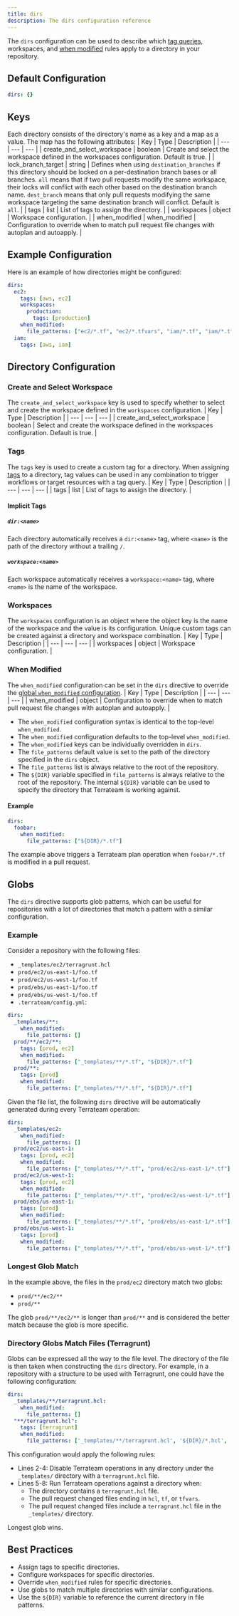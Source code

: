 ```yaml
---
title: dirs
description: The dirs configuration reference
---
```


The `dirs` configuration can be used to describe which [tag queries](/advanced-workflows/tags), workspaces, and [when modified](/configuration-reference/when-modified) rules apply to a directory in your repository.

## Default Configuration

```yaml
dirs: {}
```

## Keys

Each directory consists of the directory's name as a key and a map as a value. The map has the following attributes:
| Key | Type | Description |
| --- | --- | --- |
| create_and_select_workspace | boolean | Create and select the workspace defined in the workspaces configuration. Default is true. |
| lock_branch_target | string | Defines when using `destination_branches` if this directory should be locked on a per-destination branch bases or all branches.  `all` means that if two pull requests modify the same workspace, their locks will conflict with each other based on the destination branch name.  `dest_branch` means that only pull requests modifying the same workspace targeting the same destination branch will conflict.  Default is `all`. |
| tags | list | List of tags to assign the directory. |
| workspaces | object | Workspace configuration. |
| when_modified | when_modified | Configuration to override when to match pull request file changes with autoplan and autoapply. |

## Example Configuration

Here is an example of how directories might be configured:


```yaml
dirs:
  ec2:
    tags: [aws, ec2]
    workspaces:
      production:
        tags: [production]
    when_modified:
      file_patterns: ["ec2/*.tf", "ec2/*.tfvars", "iam/*.tf", "iam/*.tfvars"]
  iam:
    tags: [aws, iam]
```

## Directory Configuration

### Create and Select Workspace
The `create_and_select_workspace` key is used to specify whether to select and create the workspace defined in the `workspaces` configuration.
| Key | Type | Description |
| --- | --- | --- |
| create_and_select_workspace | boolean | Select and create the workspace defined in the workspaces configuration. Default is true. |

### Tags
The `tags` key is used to create a custom tag for a directory. When assigning [tags](/advanced-workflows/tags)  to a directory, tag values can be used in any combination to trigger workflows or target resources with a tag query.
| Key | Type | Description |
| --- | --- | --- |
| tags | list | List of tags to assign the directory. |

#### Implicit Tags

##### **`dir:<name>`**
Each directory automatically receives a `dir:<name>` tag, where `<name>` is the path of the directory without a trailing `/`.

##### **`workspace:<name>`**
Each workspace automatically receives a `workspace:<name>` tag, where `<name>` is the name of the workspace.

### Workspaces
The `workspaces` configuration is an object where the object key is the name of the workspace and the value is its configuration. Unique custom tags can be created against a directory and workspace combination.
| Key | Type | Description |
| --- | --- | --- |
| workspaces | object | Workspace configuration. |

### When Modified
The `when_modified` configuration can be set in the `dirs` directive to override the [global `when_modified` configuration](/configuration-reference/when-modified).
| Key | Type | Description |
| --- | --- | --- |
| when_modified | object | Configuration to override when to match pull request file changes with autoplan and autoapply. |

- The `when_modified` configuration syntax is identical to the top-level `when_modified`.
- The `when_modified` configuration defaults to the top-level `when_modified`.
- The `when_modified` keys can be individually overridden in `dirs`.
- The `file_patterns` default value is set to the path of the directory specified in the `dirs` object.
- The `file_patterns` list is always relative to the root of the repository.
- The `${DIR}` variable specified in `file_patterns` is always relative to the root of the repository. The internal `${DIR}` variable can be used to specify the directory that Terrateam is working against.

#### Example
```yaml
dirs:
  foobar:
    when_modified:
      file_patterns: ["${DIR}/*.tf"]
```

The example above triggers a Terrateam plan operation when `foobar/*.tf` is modified in a pull request.

## Globs
The `dirs` directive supports glob patterns, which can be useful for repositories with a lot of directories that match a pattern with a similar configuration.
### Example

Consider a repository with the following files:

- `_templates/ec2/terragrunt.hcl`
- `prod/ec2/us-east-1/foo.tf`
- `prod/ec2/us-west-1/foo.tf`
- `prod/ebs/us-east-1/foo.tf`
- `prod/ebs/us-west-1/foo.tf`
- `.terrateam/config.yml`:

```yaml
dirs:
  _templates/**:
    when_modified:
      file_patterns: []
  prod/**/ec2/**:
    tags: [prod, ec2]
    when_modified:
      file_patterns: ["_templates/**/*.tf", "${DIR}/*.tf"]
  prod/**:
    tags: [prod]
    when_modified:
      file_patterns: ["_templates/**/*.tf", "${DIR}/*.tf"]
```
Given the file list, the following `dirs` directive will be automatically generated during every Terrateam operation:


```yaml
dirs:
  _templates/ec2:
    when_modified:
      file_patterns: []
  prod/ec2/us-east-1:
    tags: [prod, ec2]
    when_modified:
      file_patterns: ["_templates/**/*.tf", "prod/ec2/us-east-1/*.tf"]
  prod/ec2/us-west-1:
    tags: [prod, ec2]
    when_modified:
      file_patterns: ["_templates/**/*.tf", "prod/ec2/us-west-1/*.tf"]
  prod/ebs/us-east-1:
    tags: [prod]
    when_modified:
      file_patterns: ["_templates/**/*.tf", "prod/ebs/us-east-1/*.tf"]
  prod/ebs/us-west-1:
    tags: [prod]
    when_modified:
      file_patterns: ["_templates/**/*.tf", "prod/ebs/us-west-1/*.tf"]
```

### Longest Glob Match
In the example above, the files in the `prod/ec2` directory match two globs:
- `prod/**/ec2/**`
- `prod/**`

The glob `prod/**/ec2/**` is longer than `prod/**` and is considered the better match because the glob is more specific.
### Directory Globs Match Files (Terragrunt)
Globs can be expressed all the way to the file level. The directory of the file is then taken when constructing the `dirs` directory.
For example, in a repository with a structure to be used with Terragrunt, one could have the following configuration:


```yaml showLineNumbers=true
dirs:
  _templates/**/terragrunt.hcl:
    when_modified:
      file_patterns: []
  "**/terragrunt.hcl":
    tags: [terragrunt]
    when_modified:
      file_patterns: ['_templates/**/terragrunt.hcl', '${DIR}/*.hcl', '${DIR}/*.tf', '${DIR}/*.tfvars']
```

This configuration would apply the following rules:

- Lines 2-4: Disable Terrateam operations in any directory under the `_templates/` directory with a `terragrunt.hcl` file.
- Lines 5-8: Run Terrateam operations against a directory when:
  - The directory contains a `terragrunt.hcl` file.
  - The pull request changed files ending in `hcl`, `tf`, or `tfvars`.
  - The pull request changed files include a `terragrunt.hcl` file in the `_templates/` directory.

Longest glob wins.

## Best Practices
- Assign tags to specific directories.
- Configure workspaces for specific directories.
- Override `when_modified` rules for specific directories.
- Use globs to match multiple directories with similar configurations.
- Use the `${DIR}` variable to reference the current directory in file patterns.
